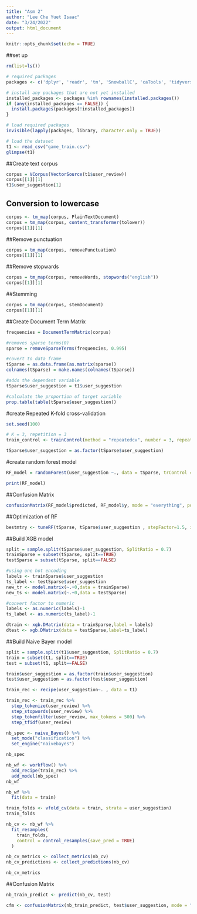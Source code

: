```yaml
---
title: "Asm 2"
author: "Lee Che Yuet Isaac"
date: "3/24/2022"
output: html_document
---
```


```r
knitr::opts_chunk$set(echo = TRUE)
```


##set up
```r
rm(list=ls())

# required packages
packages <- c('dplyr', 'readr', 'tm', 'SnowballC', 'caTools', 'tidyverse', 'caret', 'randomForest', 'MLmetrics','xgboost','tidyverse', 'tidymodels', 'tidytext', 'discrim','naivebayes', "textrecipes")

# install any packages that are not yet installed
installed_packages <- packages %in% rownames(installed.packages())
if (any(installed_packages == FALSE)) {
  install.packages(packages[!installed_packages])
}

# load required packages
invisible(lapply(packages, library, character.only = TRUE))

# load the dataset
t1 <- read_csv("game_train.csv")
glimpse(t1)  
```

##Create text corpus
```r
corpus = VCorpus(VectorSource(t1$user_review))
corpus[[1]][1]
t1$user_suggestion[1]
```

## Conversion to lowercase
```r
corpus <- tm_map(corpus, PlainTextDocument)
corpus = tm_map(corpus, content_transformer(tolower))
corpus[[1]][1]
```

##Remove punctuation
```r
corpus = tm_map(corpus, removePunctuation)
corpus[[1]][1]
```

##Remove stopwards
```r
corpus = tm_map(corpus, removeWords, stopwords("english"))
corpus[[1]][1]  
```

##Stemming
```r
corpus = tm_map(corpus, stemDocument)
corpus[[1]][1]  
```

##Create Document Term Matrix
```r
frequencies = DocumentTermMatrix(corpus)

#removes sparse terms(0)
sparse = removeSparseTerms(frequencies, 0.995)

#covert to data frame
tSparse = as.data.frame(as.matrix(sparse))
colnames(tSparse) = make.names(colnames(tSparse))

#adds the dependent variable
tSparse$user_suggestion = t1$user_suggestion

#calculate the proportion of target variable
prop.table(table(tSparse$user_suggestion))
```

#create Repeated K-fold cross-validation
```r
set.seed(100)

# K = 3, repetition = 3
train_control <- trainControl(method = "repeatedcv", number = 3, repeats = 3 )

tSparse$user_suggestion = as.factor(tSparse$user_suggestion)

```

#create random forest model
```r
RF_model = randomForest(user_suggestion ~., data = tSparse, trControl = train_control)

print(RF_model)
```

##Confusion Matrix
```r
confusionMatrix(RF_model$predicted, RF_model$y, mode = "everything", positive="1")
```
##Optimization of RF
```r
bestmtry <- tuneRF(tSparse, tSparse$user_suggestion , stepFactor=1.5, improve=1e-5, ntree=500)
```

##Build XGB model
```r
split = sample.split(tSparse$user_suggestion, SplitRatio = 0.7)
trainSparse = subset(tSparse, split==TRUE)
testSparse = subset(tSparse, split==FALSE)

#using one hot encoding 
labels <- trainSparse$user_suggestion
ts_label <- testSparse$user_suggestion
new_tr <- model.matrix(~.+0,data = trainSparse) 
new_ts <- model.matrix(~.+0,data = testSparse)

#convert factor to numeric 
labels <- as.numeric(labels)-1
ts_label <- as.numeric(ts_label)-1

dtrain <- xgb.DMatrix(data = trainSparse,label = labels) 
dtest <- xgb.DMatrix(data = testSparse,label=ts_label)

```

##Build Naive Bayer model
```r
split = sample.split(t1$user_suggestion, SplitRatio = 0.7)
train = subset(t1, split==TRUE)
test = subset(t1, split==FALSE)

train$user_suggestion = as.factor(train$user_suggestion)
test$user_suggestion = as.factor(test$user_suggestion)

train_rec <- recipe(user_suggestion~. , data = t1)

train_rec <- train_rec %>%
  step_tokenize(user_review) %>%
  step_stopwords(user_review) %>%
  step_tokenfilter(user_review, max_tokens = 500) %>%
  step_tfidf(user_review)

nb_spec <- naive_Bayes() %>%
  set_mode("classification") %>%
  set_engine("naivebayes")

nb_spec

nb_wf <- workflow() %>%
  add_recipe(train_rec) %>%
  add_model(nb_spec)
nb_wf

nb_wf %>%
  fit(data = train)
```

```r
train_folds <- vfold_cv(data = train, strata = user_suggestion)
train_folds
```
```r
nb_cv <- nb_wf %>%
  fit_resamples(
    train_folds,
    control = control_resamples(save_pred = TRUE)
  )

nb_cv_metrics <- collect_metrics(nb_cv)
nb_cv_predictions <- collect_predictions(nb_cv)

nb_cv_metrics
```
##Confusion Matrix
```r

nb_train_predict <- predict(nb_cv, test)

cfm <- confusionMatrix(nb_train_predict, test$user_suggestion, mode = "everything", positive="1")

```
